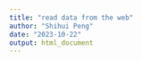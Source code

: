 ```yaml
---
title: "read data from the web"
author: "Shihui Peng"
date: "2023-10-22"
output: html_document
---
```


